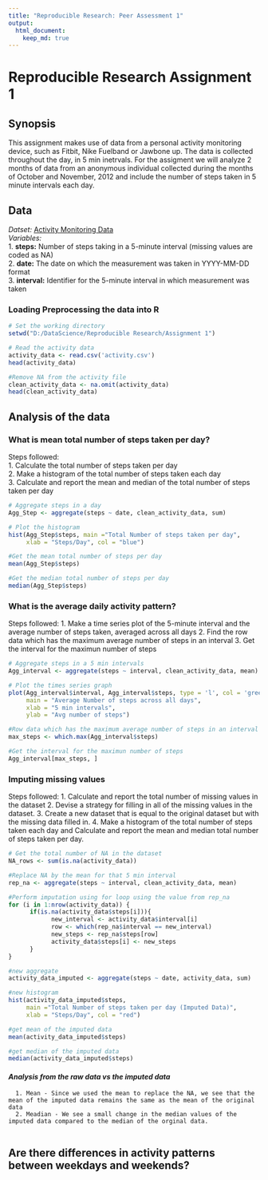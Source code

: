 ```yaml
---
title: "Reproducible Research: Peer Assessment 1"
output: 
  html_document:
    keep_md: true
---
```


# Reproducible Research Assignment 1

## Synopsis

This assignment makes use of data from a personal activity monitoring device, such as Fitbit, Nike Fuelband or Jawbone up. The data is collected throughout the day, in 5 min inetrvals. For the assigment we will analyze 2 months of data from an anonymous individual collected during the months of October and November, 2012 and include the number of steps taken in 5 minute intervals each day.

## Data

*Datset:* [Activity Monitoring Data](https://d396qusza40orc.cloudfront.net/repdata%2Fdata%2Factivity.zip)  
*Variables:*  
    1. **steps:** Number of steps taking in a 5-minute interval (missing values are coded as NA)   
    2. **date:** The date on which the measurement was taken in YYYY-MM-DD format   
    3. **interval:** Identifier for the 5-minute interval in which measurement was taken  

### Loading Preprocessing the data into R
```r
# Set the working directory
setwd("D:/DataScience/Reproducible Research/Assignment 1")

# Read the activity data
activity_data <- read.csv('activity.csv')
head(activity_data)

#Remove NA from the activity file
clean_activity_data <- na.omit(activity_data)
head(clean_activity_data)
```

## Analysis of the data
### What is mean total number of steps taken per day?
Steps followed:  
 1. Calculate the total number of steps taken per day  
 2. Make a histogram of the total number of steps taken each day  
 3. Calculate and report the mean and median of the total number of steps taken per day
 
```r
# Aggregate steps in a day 
Agg_Step <- aggregate(steps ~ date, clean_activity_data, sum)

# Plot the histogram 
hist(Agg_Step$steps, main ="Total Number of steps taken per day", 
     xlab = "Steps/Day", col = "blue")

#Get the mean total number of steps per day
mean(Agg_Step$steps)

#Get the median total number of steps per day
median(Agg_Step$steps)
```


### What is the average daily activity pattern?
Steps followed: 
 1. Make a time series plot of the 5-minute interval and the average number of steps taken, averaged across all days 
 2. Find the row data which has the maximum average number of steps in an interval
 3. Get the interval for the maximun number of steps

```r
# Aggregate steps in a 5 min intervals 
Agg_interval <- aggregate(steps ~ interval, clean_activity_data, mean)

# Plot the times series graph 
plot(Agg_interval$interval, Agg_interval$steps, type = 'l', col = 'green',
     main = "Average Number of steps across all days",
     xlab = "5 min intervals",
     ylab = "Avg number of steps")

#Row data which has the maximum average number of steps in an interval
max_steps <- which.max(Agg_interval$steps)

#Get the interval for the maximun number of steps
Agg_interval[max_steps, ]

```
### Imputing missing values
Steps followed: 
 1. Calculate and report the total number of missing values in the dataset
 2. Devise a strategy for filling in all of the missing values in the dataset. 
 3. Create a new dataset that is equal to the original dataset but with the missing data filled in.
 4. Make a histogram of the total number of steps taken each day and Calculate and report the mean and median total number of steps taken per day.

```r
# Get the total number of NA in the dataset
NA_rows <- sum(is.na(activity_data))

#Replace NA by the mean for that 5 min interval
rep_na <- aggregate(steps ~ interval, clean_activity_data, mean)

#Perform imputation using for loop using the value from rep_na
for (i in 1:nrow(activity_data)) {
      if(is.na(activity_data$steps[i])){
            new_interval <- activity_data$interval[i]
            row <- which(rep_na$interval == new_interval)
            new_steps <- rep_na$steps[row]
            activity_data$steps[i] <- new_steps
      }
}

#new aggregate 
activity_data_imputed <- aggregate(steps ~ date, activity_data, sum)

#new histogram
hist(activity_data_imputed$steps, 
     main ="Total Number of steps taken per day (Imputed Data)", 
     xlab = "Steps/Day", col = "red")

#get mean of the imputed data
mean(activity_data_imputed$steps)

#get median of the imputed data
median(activity_data_imputed$steps)

```

#### *Analysis from the raw data vs the imputed data *  
      1. Mean - Since we used the mean to replace the NA, we see that the mean of the imputed data remains the same as the mean of the original data  
      2. Meadian - We see a small change in the median values of the imputed data compared to the median of the orginal data.
      

## Are there differences in activity patterns between weekdays and weekends?
